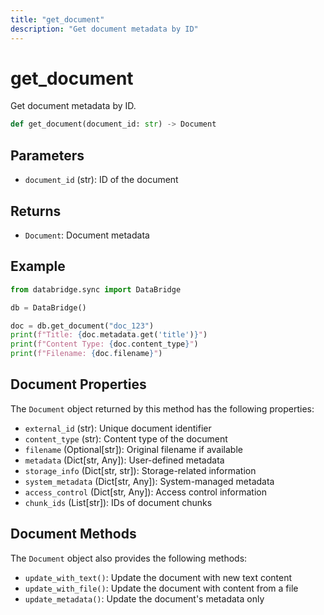 ```yaml
---
title: "get_document"
description: "Get document metadata by ID"
---
```


# get_document

Get document metadata by ID.

```python
def get_document(document_id: str) -> Document
```

## Parameters

- `document_id` (str): ID of the document

## Returns

- `Document`: Document metadata

## Example

```python
from databridge.sync import DataBridge

db = DataBridge()

doc = db.get_document("doc_123")
print(f"Title: {doc.metadata.get('title')}")
print(f"Content Type: {doc.content_type}")
print(f"Filename: {doc.filename}")
```

## Document Properties

The `Document` object returned by this method has the following properties:

- `external_id` (str): Unique document identifier
- `content_type` (str): Content type of the document
- `filename` (Optional[str]): Original filename if available
- `metadata` (Dict[str, Any]): User-defined metadata
- `storage_info` (Dict[str, str]): Storage-related information
- `system_metadata` (Dict[str, Any]): System-managed metadata
- `access_control` (Dict[str, Any]): Access control information
- `chunk_ids` (List[str]): IDs of document chunks

## Document Methods

The `Document` object also provides the following methods:

- `update_with_text()`: Update the document with new text content
- `update_with_file()`: Update the document with content from a file
- `update_metadata()`: Update the document's metadata only 